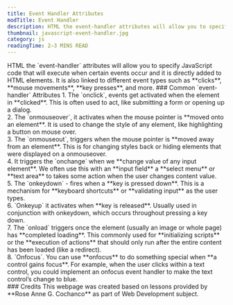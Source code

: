 ```yaml
---
title: Event Handler Attributes
modTitle: Event Handler
description: HTML the event-handler attributes will allow you to specify JavaScript code that will execute when certain events occur and it is directly added to HTML elements. It is also linked to different event types such as clicks, mouse movements, key presses, and more.
thumbnail: javascript-event-handler.jpg
category: js
readingTime: 2–3 MINS READ
---
```


<section>
HTML the `event-handler` attributes will allow you to specify JavaScript code that will execute when certain events occur and it is directly added to HTML elements. It is also linked to different event types such as **clicks**, **mouse movements**, **key presses**, and more.
<MDXSeparator />
### Common `event-handler` Attributes
1. The `onclick`, events get activated when the element in **clicked**. This is often used to act, like submitting a form or opening up a dialog.
<br />
2. The `onmouseover`, it activates when the mouse pointer is **moved onto an element**. It is used to change the style of any element, like highlighting a button on mouse over.
<br />
3. The `onmouseout`, triggers when the mouse pointer is **moved away from an element**. This is for changing styles back or hiding elements that were displayed on a onmouseover.
<br />
4. It triggers the `onchange` when we **change value of any input element**. We often use this with an **input field** a **select menu** or **text area** to takes some action when the user changes content value.
<br />
5. The `onkeydown` - fires when a **key is pressed down**. This is a mechanism for **keyboard shortcuts** or **validating input** as the user types.
<br />
6. `Onkeyup` it activates when **key is released**. Usually used in conjunction with onkeydown, which occurs throughout pressing a key down.
<br />
7. The `onload` triggers once the element (usually an image or whole page) has **completed loading**. This commonly used for **initializing scripts** or the **execution of actions** that should only run after the entire content has been loaded (like a redirect).
<br />
8. `Onfocus`. You can use **onfocus** to do something special when **a control gains focus**. For example, when the user clicks within a text control, you could implement an onfocus event handler to make the text control’s change to blue.
</section>
<section>
### Credits
This webpage was created based on lessons provided by **Rose Anne G. Cochanco** as part of Web Development subject.
</section>
